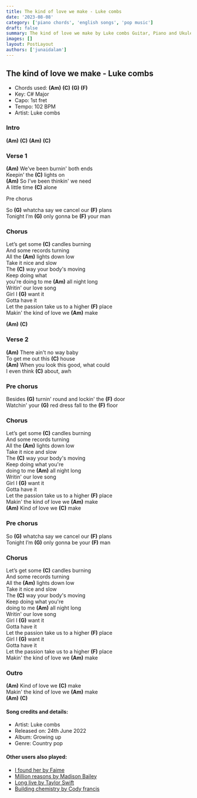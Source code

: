 ```yaml
---
title: The kind of love we make - Luke combs
date: '2023-08-08'
category: ['piano chords', 'english songs', 'pop music']
draft: false
summary: The kind of love we make by Luke combs Guitar, Piano and Ukulele chords, Chords used - (Am) (C) (G) (F) , Capo - 1st fret , Key - C# Major.
images: []
layout: PostLayout
authors: ['junaidalam']
---
```


## The kind of love we make - Luke combs

- Chords used: **(Am)** **(C)** **(G)** **(F)**
- Key: C# Major
- Capo: 1st fret
- Tempo: 102 BPM
- Artist: Luke combs

### Intro

**(Am)** **(C)** **(Am)** **(C)**

### Verse 1

**(Am)** We’ve been burnin' both ends\
Keepin' the **(C)** lights on\
**(Am)** So I’ve been thinkin' we need\
A little time **(C)** alone

Pre chorus

So **(G)** whatcha say we cancel our **(F)** plans\
Tonight I’m **(G)** only gonna be **(F)** your man

### Chorus

Let’s get some **(C)** candles burning\
And some records turning\
All the **(Am)** lights down low\
Take it nice and slow\
The **(C)** way your body's moving\
Keep doing what\
you're doing to me **(Am)** all night long\
Writin' our love song\
Girl I **(G)** want it\
Gotta have it\
Let the passion take us to a higher **(F)** place\
Makin' the kind of love we **(Am)** make

**(Am)** **(C)**

### Verse 2

**(Am)** There ain't no way baby\
To get me out this **(C)** house\
**(Am)** When you look this good, what could\
I even think **(C)** about, awh

### Pre chorus

Besides **(G)** turnin' round and lockin' the **(F)** door\
Watchin' your **(G)** red dress fall to the **(F)** floor

### Chorus

Let’s get some **(C)** candles burning\
And some records turning\
All the **(Am)** lights down low\
Take it nice and slow\
The **(C)** way your body's moving\
Keep doing what you're\
doing to me **(Am)** all night long\
Writin' our love song\
Girl I **(G)** want it\
Gotta have it\
Let the passion take us to a higher **(F)** place\
Makin' the kind of love we **(Am)** make\
**(Am)** Kind of love we **(C)** make

### Pre chorus

So **(G)** whatcha say we cancel our **(F)** plans\
Tonight I’m **(G)** only gonna be your **(F)** man

### Chorus

Let’s get some **(C)** candles burning\
And some records turning\
All the **(Am)** lights down low\
Take it nice and slow\
The **(C)** way your body's moving\
Keep doing what you're\
doing to me **(Am)** all night long\
Writin' our love song\
Girl I **(G)** want it\
Gotta have it\
Let the passion take us to a higher **(F)** place\
Girl I **(G)** want it\
Gotta have it\
Let the passion take us to a higher **(F)** place\
Makin' the kind of love we **(Am)** make

### Outro

**(Am)** Kind of love we **(C)** make\
Makin' the kind of love we **(Am)** make\
**(Am)** **(C)**

#### Song credits and details:

- Artist: Luke combs
- Released on: 24th June 2022
- Album: Growing up
- Genre: Country pop

#### Other users also played:

- [I found her by Faime](https://www.chordsco.com/chords/i-found-her-guitar-chords-faime)
- [Million reasons by Madison Bailey](https://www.chordsco.com/chords/million-reasons-guitar-chords-madilyn-bailey)
- [Long live by Taylor Swift](https://www.chordsco.com/chords/Long-live-guitar-chords-by-taylor-swift)
- [Building chemistry by Cody francis](https://www.chordsco.com/chords/building-chemistry-guitar-chords-by-cody-francis)
